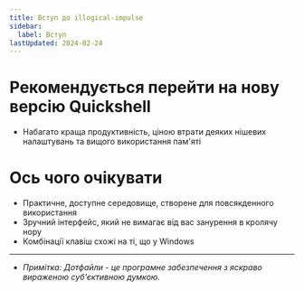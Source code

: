 ```yaml
---
title: Вступ до illogical-impulse
sidebar:
  label: Вступ
lastUpdated: 2024-02-24
---
```


# Рекомендується перейти на нову версію Quickshell
- Набагато краща продуктивність, ціною втрати деяких нішевих налаштувань та вищого використання пам'яті

# Ось чого очікувати
- Практичне, доступне середовище, створене для повсякденного використання
- Зручний інтерфейс, який не вимагає від вас занурення в кролячу нору
- Комбінації клавіш схожі на ті, що у Windows

---

- _Примітка: Дотфайли - це програмне забезпечення з яскраво вираженою суб'єктивною думкою._